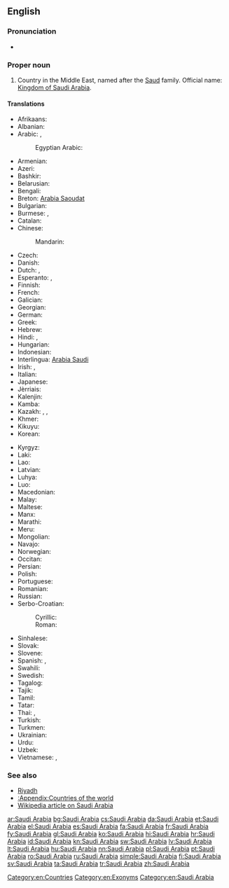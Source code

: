 ==English==
{{wikipedia}}

===Pronunciation===
* {{audio|en-us-Saudi Arabia.ogg|Audio (US)}}

===Proper noun===
{{en-proper noun|head=[[Saudi]] [[Arabia]]}}

# Country in the Middle East, named after the [[Saud]] family. Official name: [[Kingdom of Saudi Arabia]].

====Translations====
{{trans-top|country in the Middle East}}
* Afrikaans: {{t-|af|Saoedi-Arabië}}
* Albanian: {{t-|sq|Arabia Saudite}}
* Arabic: {{t-|ar|السعودية|f|tr=al-suʿudíyya}}, {{t-|ar|المملكة العربية السعودية|f|tr=al-mamlaka al-ʿarabíyya al-suʿudíyya}}
*: Egyptian Arabic: {{tø|arz|السعودية|f|tr=e'suʕudeya|sc=Arab}}
* Armenian: {{t-|hy|Սաուդյան Արաբիա|tr=Saudyan Arabia}}
* Azeri: {{t-|az|Səudiyyə Ərəbistanı}}
* Bashkir: {{tø|ba|Сәғүд Ғәрәбстаны|tr=Säğüd Ğäräbstanı|sc=Cyrl}}
* Belarusian: {{t-|be|Саудаўская Аравія|f|tr=Saúdaŭskaja Arávija}}
* Bengali: {{t-|bn|সৌদি আরব|tr=saudi arôb|sc=Beng}}
* Breton: [[Arabia Saoudat]]
* Bulgarian: {{t+|bg|Саудитка Арабия|f|tr=Saúditka Arábija}}
* Burmese: {{t-|my|ဆော်ဒီအာရေဗ္ယ|tr=sʰɔdi aẏebyá|sc=Mymr}}, {{t-|my|ဆော်ဒီအာရေဗျနိုင်ငံ|tr=sʰɔdi aẏebyá nain-gan|sc=Mymr}}
* Catalan: {{t+|ca|Aràbia Saudita|f}}
* Chinese:
*: Mandarin: {{t-|cmn|沙特阿拉伯|tr=Shātè-Ālābó|sc=Hani}}
* Czech: {{t+|cs|Saúdská Arábie|f}}
* Danish: {{t-|da|Saudi-Arabien}}
* Dutch: {{t+|nl|Saudi-Arabië}}, {{t+|nl|Saoedi-Arabië}}
* Esperanto: {{t-|eo|Saudarabio}}, {{t-|eo|Saud-Arabio}}
* Finnish: {{t+|fi|Saudi-Arabia}}
* French: {{t+|fr|Arabie Saoudite|f}}
* Galician: {{t+|gl|Arabia Saudí}}
* Georgian: {{t-|ka|საუდის არაბეთი|tr=saudis arabeti|sc=Geor}}
* German: {{t+|de|Saudi-Arabien|n}}
* Greek: {{t+|el|Σαουδική Αραβία|f|tr=Saoudikí Aravía}}
* Hebrew: {{t-|he|ערב הסעודית|f|tr=‘Aráv ha-Sa’udít}}
* Hindi: {{t-|hi|सऊदी अरब|tr=saūdī arab}}, {{t+|hi|सउदी अरब|tr=sa'udī arab}}
* Hungarian: {{t+|hu|Szaúd-Arábia}}
* Indonesian: {{t-|id|Arab Saudi}}
* Interlingua: [[Arabia Saudi]]
* Irish: {{t-|ga|Araib Shádach|f|alt=An Araib Shádach}}, {{t-|ga|Ríocht na hAraibe Sádaí|f}}
* Italian: {{t+|it|Arabia Saudita|f}}
* Japanese: {{t-|ja|サウジアラビア|tr=Sauji-Arabia}}
* Jèrriais: {{tø|roa-jer|Arabie Saudi|f}}
* Kalenjin: {{tø|kln|Saudi Arabia}}
* Kamba: {{tø|kam|Saudi Arabia}}
* Kazakh: {{t|kk|Арабстан|tr=Arabstan|sc=Cyrl}}, {{t|kk|Сауд Арабиясы|tr=Sawd Arabïyası|sc=Cyrl}}, {{t|kk|Сауд Аравиясы|tr=Sawd Aravïyası|sc=Cyrl}}
* Khmer: {{t-|km|អារ៉ាប៊ីសាអូឌីត|tr=aaraabii saaoodiit|sc=Khmr}}
* Kikuyu: {{tø|ki|Saudi Arabia}}
* Korean: {{t+|ko|사우디아라비아|tr=Saudi-Arabia|sc=Hang}}
{{trans-mid}}
* Kyrgyz: {{t-|ky|Сауд Аравиясы|tr=Sawd Aravïyası|sc=Cyrl}}
* Laki: {{tø|lki|Saudi Arabia}}
* Lao: {{t-|lo|ອາຣາບີ​ຊາອູດີ|tr=ālābī sā'ūdī|sc=Laoo}}
* Latvian: {{t+|lv|Saūda Arābija|f}}
* Luhya: {{tø|luy|Saudi Arabia}}
* Luo: {{tø|luo|Saudi Arabia}}
* Macedonian: {{t-|mk|Саудиска Арабија|f|tr=Saúdiska Arábija}}
* Malay: {{t-|ms|Arab Saudi}}
* Maltese: {{t-|mt|Għarabja Sawdita|f|alt=l-Għarabja Sawdita}}
* Manx: {{t-|gv|Araab Saudi|alt=Yn Araab Saudi}}
* Marathi: {{t-|mr|सउदी अरब|m|tr=saudī araba|sc=Deva}}
* Meru: {{tø|mer|Saudi Arabia}}
* Mongolian: {{t-|mn|Саудын Араб|tr=Saudyn Arab|sc=Cyrl}}
* Navajo: {{tø|nv|Ásáí Bikéyah Saʼoodí}}
* Norwegian: {{t+|no|Saudi-Arabia}}
* Occitan: {{t+|oc|Arabia Saudita|f}}
* Persian: {{t+|fa|عربستان سعودی|tr='Arebistân-e Sa'udi}}
* Polish: {{t+|pl|Arabia Saudyjska}}
* Portuguese: {{t+|pt|Arábia Saudita|f}}
* Romanian: {{t+|ro|Arabia Saudită|f}}
* Russian: {{t-|ru|Саудовская Аравия|f|tr=Saúdovskaja Arávija}}
* Serbo-Croatian:
*: Cyrillic: {{t-|sh|Саудијска Арабија|f|sc=Cyrl}}
*: Roman: {{t-|sh|Saudijska Arabija|f|sc=Latn}}
* Sinhalese: {{t-|si|සවුදි අරාබියාව|tr=savudi arābiyāva|sc=Sinh}}
* Slovak: {{t-|sk|Saudská Arábia|f}}
* Slovene: {{t-|sl|Savdska Arabija|f}}
* Spanish: {{t+|es|Arabia Saudí|f}}, {{t+|es|Arabia Saudita|f}}
* Swahili: {{t+|sw|saudi arabia}}
* Swedish: {{t+|sv|Saudiarabien}}
* Tagalog: {{t+|tl|Arabyang Saudi}}
* Tajik: {{t-|tg|Арабистони Саудӣ|sc=Cyrl}}
* Tamil: {{t-|ta|சவுதி அரேபியா|sc=Taml}}
* Tatar: {{t-|tt|Согуд Гарәбстаны|tr=Soğud Ğaräbstanı|sc=Cyrl}}
* Thai: {{t+|th|ซาอุดีอาระเบีย|tr=saa-ù-dee-aa-rá-bia}}, {{t-|th|ประเทศซาอุดีอาระเบีย|tr=bprà-tâyt saa-ù-dee-aa-rá-bia}}
* Turkish: {{t+|tr|Suudi Arabistan}}
* Turkmen: {{t-|tk|Saud Arabystany}}
* Ukrainian: {{t+|uk|Саудівська Аравія|f|tr=Saúdivsʹka Arávija}}
* Urdu: {{t-|ur|سعودی عرب|tr=sa'udī arab}}
* Uzbek: {{t-|uz|Saudiya Arabistoni}}
* Vietnamese: {{t-|vi|Ả Rập Saudi}}, {{t-|vi|Ả Rập Xê Út}}
{{trans-bottom}}

===See also===
* [[Riyadh]]
* [[:Appendix:Countries of the world]]
* [[w:Saudi Arabia|Wikipedia article on Saudi Arabia]]

[[Category:en:Countries]]
[[Category:en:Exonyms]]
[[Category:en:Saudi Arabia]]

[[ar:Saudi Arabia]]
[[bg:Saudi Arabia]]
[[cs:Saudi Arabia]]
[[da:Saudi Arabia]]
[[et:Saudi Arabia]]
[[el:Saudi Arabia]]
[[es:Saudi Arabia]]
[[fa:Saudi Arabia]]
[[fr:Saudi Arabia]]
[[fy:Saudi Arabia]]
[[gl:Saudi Arabia]]
[[ko:Saudi Arabia]]
[[hi:Saudi Arabia]]
[[hr:Saudi Arabia]]
[[id:Saudi Arabia]]
[[kn:Saudi Arabia]]
[[sw:Saudi Arabia]]
[[lv:Saudi Arabia]]
[[lt:Saudi Arabia]]
[[hu:Saudi Arabia]]
[[nn:Saudi Arabia]]
[[pl:Saudi Arabia]]
[[pt:Saudi Arabia]]
[[ro:Saudi Arabia]]
[[ru:Saudi Arabia]]
[[simple:Saudi Arabia]]
[[fi:Saudi Arabia]]
[[sv:Saudi Arabia]]
[[ta:Saudi Arabia]]
[[tr:Saudi Arabia]]
[[zh:Saudi Arabia]]